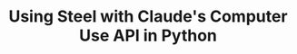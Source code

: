 ---
id: "steel-claude-computer-use-python-starter"
title: "Using Steel with Claude's Computer Use API in Python"
accentColor: "orange"
category: "AI_AUTOMATION"
stack: "python"
description: "A starter project demonstrating how to use Steel with Anthropic's Claude Computer Use API in Python to create a browser automation agent."
flags: ["cli", "playground"]
directory: "examples/steel-claude-computer-use-python-starter"
--- 